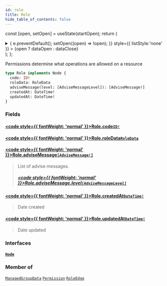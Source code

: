 ```yaml
---
id: role
title: Role
hide_table_of_contents: false
---
```






const [open, setOpen] = useState(startOpen);
return (
<details {...(open ? { open: true } : {})} className="details" style={{ border:'none', boxShadow:'none', background:'var(--ifm-background-color)' }}>
<summary
onClick={(e) => {
e.preventDefault();
setOpen((open) => !open);
}}
style={{ listStyle:'none' }} >
{open ? dataOpen : dataClose}
</summary>
{open && children}
</details>
);
};

Permissions determine what operations are allowed on a resource

```graphql
type Role implements Node {
  code: ID!
  roleData: RoleData
  adviseMessage(level: [AdviseMessageLevel]): [AdviseMessage!]
  createdAt: DateTime!
  updatedAt: DateTime!
}
```

### Fields

#### [<code style={{ fontWeight: 'normal' }}>Role.<b>code</b></code>](#)<Bullet />[`ID!`](/api/scalars/id) <Badge class="badge badge--secondary" text="non-null"/> <Badge class="badge badge--secondary" text="scalar"/>

>

#### [<code style={{ fontWeight: 'normal' }}>Role.<b>roleData</b></code>](#)<Bullet />[`RoleData`](/api/objects/role-data) <Badge class="badge badge--secondary" text="object"/>

>

#### [<code style={{ fontWeight: 'normal' }}>Role.<b>adviseMessage</b></code>](#)<Bullet />[`[AdviseMessage!]`](/api/objects/advise-message) <Badge class="badge badge--secondary" text="list"/> <Badge class="badge badge--secondary" text="object"/>

> List of advise messages.
>
> ##### [<code style={{ fontWeight: 'normal' }}>Role.adviseMessage.<b>level</b></code>](#)<Bullet />[`[AdviseMessageLevel]`](/api/enums/advise-message-level) <Badge class="badge badge--secondary" text="list"/> <Badge class="badge badge--secondary" text="enum"/>

#### [<code style={{ fontWeight: 'normal' }}>Role.<b>createdAt</b></code>](#)<Bullet />[`DateTime!`](/api/scalars/date-time) <Badge class="badge badge--secondary" text="non-null"/> <Badge class="badge badge--secondary" text="scalar"/>

> Date created

#### [<code style={{ fontWeight: 'normal' }}>Role.<b>updatedAt</b></code>](#)<Bullet />[`DateTime!`](/api/scalars/date-time) <Badge class="badge badge--secondary" text="non-null"/> <Badge class="badge badge--secondary" text="scalar"/>

> Date updated

### Interfaces

#### [`Node`](/api/interfaces/node) <Badge class="badge badge--secondary" text="interface"/>

>

### Member of

[`ManagedGroupData`](/api/objects/managed-group-data) <Badge class="badge badge--secondary" text="object"/><Bullet />[`Permission`](/api/objects/permission) <Badge class="badge badge--secondary" text="object"/><Bullet />[`RoleEdge`](/api/objects/role-edge) <Badge class="badge badge--secondary" text="object"/>
